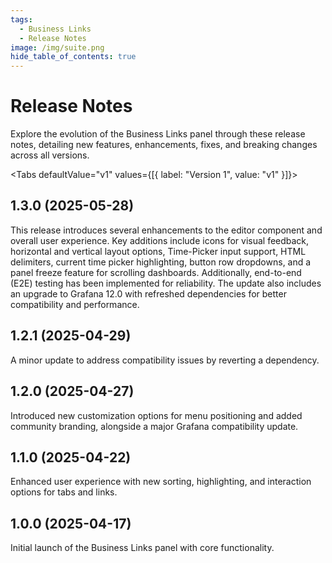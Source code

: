 ```yaml
---
tags:
  - Business Links
  - Release Notes
image: /img/suite.png
hide_table_of_contents: true
---
```



# Release Notes

Explore the evolution of the Business Links panel through these release notes, detailing new features, enhancements, fixes, and breaking changes across all versions.

<Tabs defaultValue="v1" values={[{ label: "Version 1", value: "v1" }]}>
  <TabItem value="v1">

## 1.3.0 (2025-05-28)

This release introduces several enhancements to the editor component and overall user experience. Key additions include icons for visual feedback, horizontal and vertical layout options, Time-Picker input support, HTML delimiters, current time picker highlighting, button row dropdowns, and a panel freeze feature for scrolling dashboards. Additionally, end-to-end (E2E) testing has been implemented for reliability. The update also includes an upgrade to Grafana 12.0 with refreshed dependencies for better compatibility and performance.

<BlogPost id="business-links-1.3.0" />

## 1.2.1 (2025-04-29)

A minor update to address compatibility issues by reverting a dependency.

## 1.2.0 (2025-04-27)

Introduced new customization options for menu positioning and added community branding, alongside a major Grafana compatibility update.

<BlogPost id="business-links-1.2.0" />

## 1.1.0 (2025-04-22)

Enhanced user experience with new sorting, highlighting, and interaction options for tabs and links.

## 1.0.0 (2025-04-17)

Initial launch of the Business Links panel with core functionality.

  </TabItem>
</Tabs>
